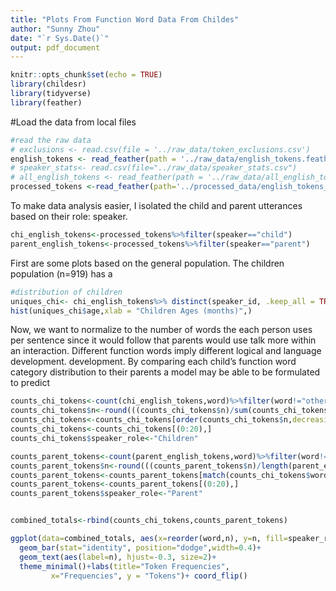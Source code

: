 ```yaml
---
title: "Plots From Function Word Data From Childes"
author: "Sunny Zhou"
date: "`r Sys.Date()`"
output: pdf_document
---
```


```r

knitr::opts_chunk$set(echo = TRUE)
library(childesr)
library(tidyverse)
library(feather)

```


#Load the data from local files
```r
#read the raw data
# exclusions <- read.csv(file = '../raw_data/token_exclusions.csv')
english_tokens <- read_feather(path = '../raw_data/english_tokens.feather')
# speaker_stats<- read.csv(file="../raw_data/speaker_stats.csv")
# all_english_tokens <- read_feather(path = '../raw_data/all_english_tokens.feather')
processed_tokens <-read_feather(path='../processed_data/english_tokens_processed.feather')
```

To make data analysis easier, I isolated the child and parent utterances based on their role: speaker.
```r
chi_english_tokens<-processed_tokens%>%filter(speaker=="child")
parent_english_tokens<-processed_tokens%>%filter(speaker=="parent")
```


First are some plots based on the general population. The children population (n=919) has a 
```r
#distribution of children
uniques_chi<- chi_english_tokens%>% distinct(speaker_id, .keep_all = TRUE)
hist(uniques_chi$age,xlab = "Children Ages (months)",)
```
Now, we want to normalize to the number of words the each person uses per sentence since it would follow that parents would use talk more within an interaction.
Different function words imply different logical and language development. development. By comparing each child's function word category distribution to their parents a model may be able to be formulated to predict 

```r
counts_chi_tokens<-count(chi_english_tokens,word)%>%filter(word!="other")
counts_chi_tokens$n<-round(((counts_chi_tokens$n)/sum(counts_chi_tokens$n)),digits=5)
counts_chi_tokens<-counts_chi_tokens[order(counts_chi_tokens$n,decreasing=TRUE),]
counts_chi_tokens<-counts_chi_tokens[(0:20),]
counts_chi_tokens$speaker_role<-"Children"

counts_parent_tokens<-count(parent_english_tokens,word)%>%filter(word!="other")
counts_parent_tokens$n<-round(((counts_parent_tokens$n)/length(parent_english_tokens$word)),digits=5)
counts_parent_tokens<-counts_parent_tokens[match(counts_chi_tokens$word,counts_parent_tokens$word),]
counts_parent_tokens<-counts_parent_tokens[(0:20),]
counts_parent_tokens$speaker_role<-"Parent"


combined_totals<-rbind(counts_chi_tokens,counts_parent_tokens)

ggplot(data=combined_totals, aes(x=reorder(word,n), y=n, fill=speaker_role)) +
  geom_bar(stat="identity", position="dodge",width=0.4)+
  geom_text(aes(label=n), hjust=-0.3, size=2)+
  theme_minimal()+labs(title="Token Frequencies", 
         x="Frequencies", y = "Tokens")+ coord_flip()

```

